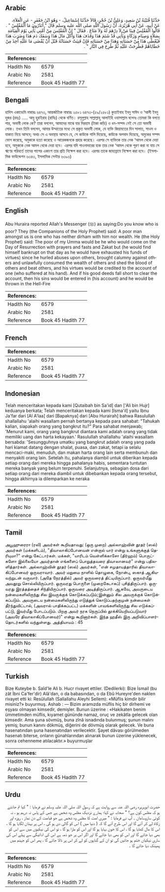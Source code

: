 ## Arabic


<div dir="rtl" lang="ar" style={{fontSize:'larger',backgroundColor:'#f8f9fa',padding:20}}>
حَدَّثَنَا قُتَيْبَةُ بْنُ سَعِيدٍ، وَعَلِيُّ بْنُ حُجْرٍ، قَالاَ حَدَّثَنَا إِسْمَاعِيلُ، - وَهُوَ ابْنُ جَعْفَرٍ - عَنِ الْعَلاَءِ، عَنْ أَبِيهِ، عَنْ أَبِي هُرَيْرَةَ، أَنَّ رَسُولَ اللَّهِ صلى الله عليه وسلم قَالَ ‏"‏ أَتَدْرُونَ مَا الْمُفْلِسُ ‏"‏ ‏.‏ قَالُوا الْمُفْلِسُ فِينَا مَنْ لاَ دِرْهَمَ لَهُ وَلاَ مَتَاعَ ‏.‏ فَقَالَ ‏"‏ إِنَّ الْمُفْلِسَ مِنْ أُمَّتِي يَأْتِي يَوْمَ الْقِيَامَةِ بِصَلاَةٍ وَصِيَامٍ وَزَكَاةٍ وَيَأْتِي قَدْ شَتَمَ هَذَا وَقَذَفَ هَذَا وَأَكَلَ مَالَ هَذَا وَسَفَكَ دَمَ هَذَا وَضَرَبَ هَذَا فَيُعْطَى هَذَا مِنْ حَسَنَاتِهِ وَهَذَا مِنْ حَسَنَاتِهِ فَإِنْ فَنِيَتْ حَسَنَاتُهُ قَبْلَ أَنْ يُقْضَى مَا عَلَيْهِ أُخِذَ مِنْ خَطَايَاهُمْ فَطُرِحَتْ عَلَيْهِ ثُمَّ طُرِحَ فِي النَّارِ ‏"‏ ‏.‏
</div>
<div style={{backgroundColor:'#f8f9fa',padding:20, marginBottom: 10}}><table> <thead> <tr> <th>References:</th> <th></th> </tr> </thead> <tbody><tr><td>Hadith No</td><td>6579</td></tr><tr><td>Arabic No</td><td>2581</td></tr><tr><td>Reference</td><td>Book 45 Hadith 77</td></tr></tbody></table></div>

## Bengali


<div dir="ltr" lang="bn" style={{fontSize:'larger',backgroundColor:'#f8f9fa',padding:20}}>
হাদিস একাডেমি নাম্বারঃ ৬৪৭৩, আন্তর্জাতিক নাম্বারঃ ২৫৮১ ৬৪৭৩-(৫৯/২৫৮১) কুতাইবাহ ইবনু সাঈদ ও ‘আলী ইবনু হুজর (রহঃ) ..... আবু হুরাইরাহ (রাযিঃ) থেকে বর্ণিত। রসূলুল্লাহ সাল্লাল্লাহু আলাইহি ওয়াসাল্লাম বলেনঃ তোমরা কি বলতে পার, অভাবী লোক কে? তারা বললেন, আমাদের মাঝে যার দিরহাম (টাকা কড়ি) ও ধন-সম্পদ নেই সে তো অভাবী লোক। তখন তিনি বললেন, আমার উম্মাতের মধ্যে সে প্রকৃত অভাবী লোক, যে ব্যক্তি কিয়ামতের দিন সালাত, সাওম ও যাকাত নিয়ে আসবে; অথচ সে এ অবস্থায় আসবে যে, সে কাউকে গালি দিয়েছে, কাউকে অপবাদ দিয়েছে, অমুকের সম্পদ ভোগ করেছে, অমুককে হত্যা করেছে ও আরেকজনকে প্রহার করেছে। এরপর সে ব্যক্তিকে তার নেক ‘আমল থেকে দেয়া হবে, অমুককে নেক আমল থেকে দেয়া হবে। এরপর যদি পাওনাদারের হাক তার নেক ‘আমল থেকে পূরণ করা না যায় সে ঋণের পরিবর্তে তাদের পাপের একাংশ তার প্রতি নিক্ষেপ করা হবে। এরপর তাকে জাহান্নামে নিক্ষেপ করা হবে। (ইসলামিক ফাউন্ডেশন ৬৩৪৩, ইসলামিক সেন্টার ৬৩৯৩)
</div>
<div style={{backgroundColor:'#f8f9fa',padding:20, marginBottom: 10}}><table> <thead> <tr> <th>References:</th> <th></th> </tr> </thead> <tbody><tr><td>Hadith No</td><td>6579</td></tr><tr><td>Arabic No</td><td>2581</td></tr><tr><td>Reference</td><td>Book 45 Hadith 77</td></tr></tbody></table></div>

## English


<div dir="ltr" lang="en" style={{fontSize:'larger',backgroundColor:'#f8f9fa',padding:20}}>
Abu Huraira reported Allah's Messenger (ﷺ) as saying:Do you know who is poor? They (the Companions of the Holy Prophet) said: A poor man amongst us is one who has neither dirham with him nor wealth. He (the Holy Prophet) said: The poor of my Umma would be he who would come on the Day of Resurrection with prayers and fasts and Zakat but (he would find himself bankrupt on that day as he would have exhausted his funds of virtues) since he hurled abuses upon others, brought calumny against others and unlawfully consumed the wealth of others and shed the blood of others and beat others, and his virtues would be credited to the account of one (who suffered at his hand). And if his good deeds fall short to clear the account, then his sins would be entered in (his account) and he would be thrown in the Hell-Fire
</div>
<div style={{backgroundColor:'#f8f9fa',padding:20, marginBottom: 10}}><table> <thead> <tr> <th>References:</th> <th></th> </tr> </thead> <tbody><tr><td>Hadith No</td><td>6579</td></tr><tr><td>Arabic No</td><td>2581</td></tr><tr><td>Reference</td><td>Book 45 Hadith 77</td></tr></tbody></table></div>

## French


<div dir="ltr" lang="fr" style={{fontSize:'larger',backgroundColor:'#f8f9fa',padding:20}}>

</div>
<div style={{backgroundColor:'#f8f9fa',padding:20, marginBottom: 10}}><table> <thead> <tr> <th>References:</th> <th></th> </tr> </thead> <tbody><tr><td>Hadith No</td><td>6579</td></tr><tr><td>Arabic No</td><td>2581</td></tr><tr><td>Reference</td><td>Book 45 Hadith 77</td></tr></tbody></table></div>

## Indonesian


<div dir="ltr" lang="id" style={{fontSize:'larger',backgroundColor:'#f8f9fa',padding:20}}>
Telah menceritakan kepada kami [Qutaibah bin Sa'id] dan ['Ali bin Hujr] keduanya berkata; Telah menceritakan kepada kami [Isma'il] yaitu Ibnu Ja'far dari [Al A'laa] dari [Bapaknya] dari [Abu Hurairah] bahwa Rasulullah shallallahu 'alaihi wasallam pernah bertanya kepada para sahabat: "Tahukah kalian, siapakah orang yang bangkrut itu?" Para sahabat menjawab; 'Menurut kami, orang yang bangkrut diantara kami adalah orang yang tidak memiliki uang dan harta kekayaan.' Rasulullah shallallahu 'alaihi wasallam bersabda: 'Sesungguhnya umatku yang bangkrut adalah orang yang pada hari kiamat datang dengan shalat, puasa, dan zakat, tetapi ia selalu mencaci-maki, menuduh, dan makan harta orang lain serta membunuh dan menyakiti orang lain. Setelah itu, pahalanya diambil untuk diberikan kepada setiap orang dari mereka hingga pahalanya habis, sementara tuntutan mereka banyak yang belum terpenuhi. Selanjutnya, sebagian dosa dari setiap orang dari mereka diambil untuk dibebankan kepada orang tersebut, hingga akhirnya ia dilemparkan ke neraka
</div>
<div style={{backgroundColor:'#f8f9fa',padding:20, marginBottom: 10}}><table> <thead> <tr> <th>References:</th> <th></th> </tr> </thead> <tbody><tr><td>Hadith No</td><td>6579</td></tr><tr><td>Arabic No</td><td>2581</td></tr><tr><td>Reference</td><td>Book 45 Hadith 77</td></tr></tbody></table></div>

## Tamil


<div dir="ltr" lang="ta" style={{fontSize:'larger',backgroundColor:'#f8f9fa',padding:20}}>
அபூஹுரைரா (ரலி) அவர்கள் கூறியதாவது: (ஒரு முறை) அல்லாஹ்வின் தூதர் (ஸல்) அவர்கள் (மக்களிடம்), "திவாலாகிப்போனவன் என்றால் யார் என்று உங்களுக்குத் தெரியுமா?" என்று கேட்டார்கள். மக்கள், "யாரிடம் வெள்ளிக்காசோ (திர்ஹம்) பொருட்களோ இல்லையோ அவர்தான் எங்களைப் பொறுத்தவரை திவாலானவர்" என்று பதிலளித்தார்கள். அல்லாஹ்வின் தூதர் (ஸல்) அவர்கள், "என் சமுதாயத்தாரில் திவாலாகிப்போனவர் ஒருவராவார். அவர் மறுமை நாளில் தொழுகை, நோன்பு, ஸகாத் ஆகியவற்றுடன் வருவார். (அதே நேரத்தில்) அவர் ஒருவரைத் திட்டியிருப்பார். ஒருவர்மீது அவதூறு சொல்லியிருப்பார். ஒருவரது பொருளை (முறைகேடாகப்) புசித்திருப்பார். ஒருவரது இரத்தத்தைச் சிந்தியிருப்பார். ஒருவரை அடித்திருப்பார். ஆகவே, அவருடைய நன்மைகளிலிருந்து சில இவருக்குக் கொடுக்கப்படும்;இன்னும் சில அவருக்குக் கொடுக்கப்படும். அவருடைய நன்மைகளிலிருந்து எடுத்துக் கொடுப்பதற்குமுன் நன்மைகள் தீர்ந்துவிட்டால், (அவரால் பாதிக்கப்பட்ட) மக்களின் பாவங்களிலிருந்து சில எடுக்கப்பட்டு, இவர்மீது போடப்படும். பிறகு அவர் நரக நெருப்பில் தூக்கியெறியப்படுவார் (அவரே திவாலாகிப்போனவர்)" என்று கூறினார்கள். இந்த ஹதீஸ் இரு அறிவிப்பாளர்தொடர்களில் வந்துள்ளது. அத்தியாயம் : 45
</div>
<div style={{backgroundColor:'#f8f9fa',padding:20, marginBottom: 10}}><table> <thead> <tr> <th>References:</th> <th></th> </tr> </thead> <tbody><tr><td>Hadith No</td><td>6579</td></tr><tr><td>Arabic No</td><td>2581</td></tr><tr><td>Reference</td><td>Book 45 Hadith 77</td></tr></tbody></table></div>

## Turkish


<div dir="ltr" lang="tr" style={{fontSize:'larger',backgroundColor:'#f8f9fa',padding:20}}>
Bize Kuteybe b. Saîd'le Ali b. Hucr rivayet ettiler. (Dedilerki): Bize İsmail (bu zât İbni Ca'fer'dir) Alâ'dan, o da babasından, o da Ebû Hureyre'den naklen rivayet etti ki: Resûlullah (Sallallahu Aleyhi Sellem): «Müflis kimdir bilir misiniz?» buyurmuş. Ashab : — Bizim aramızda müflis hiç bir dirhemi ve eşyası olmayan kimsedir, demişler. Bunun üzerine : «Hakikaten benim ümmetimden müflis, kıyamet gününde namaz, oruç ve zekâtla gelecek olan kimsedir. Ama şuna sövmüş, buna zînâ isnadında bulunmuş; şunun malını yemiş; bunun kanını dökmüş, diğerini de dövmüş olarak gelecek. Ve buna hasenatından şuna hasenatından verilecektir. Şayet dâvası görülmeden hasenatı biterse, onların günahlarından alınarak bunun üzerine yüklenecek, sonra cehenneme atılacaktır.» buyurmuşlar
</div>
<div style={{backgroundColor:'#f8f9fa',padding:20, marginBottom: 10}}><table> <thead> <tr> <th>References:</th> <th></th> </tr> </thead> <tbody><tr><td>Hadith No</td><td>6579</td></tr><tr><td>Arabic No</td><td>2581</td></tr><tr><td>Reference</td><td>Book 45 Hadith 77</td></tr></tbody></table></div>

## Urdu


<div dir="rtl" lang="ur" style={{fontSize:'larger',backgroundColor:'#f8f9fa',padding:20}}>
حضرت ابوہریرہ رضی اللہ عنہ سے روایت ہے کہ رسول اللہ صلی اللہ علیہ وسلم نے فرمایا : " کیا تم جانتے ہو کہ مفلس کون ہے؟ " صحابہ نے کہا؛ ہمارے نزدیک مفلس وہ شخص ہے جس کے پاس نہ درہم ہو ، نہ کوئی سازوسامان ۔ آپ نے فرمایا : " میری امت کا مفلس وہ شخص ہے جو قیامت کے دن نماز ، روزہ اور زکاۃ لے کر آئے گا اور اس طرح آئے گا کہ ( دنیا میں ) اس کو گالی دی ہو گی ، اس پر بہتان لگایا ہو گا ، اس کا مال کھایا ہو گا ، اس کا خون بہایا ہو گا اور اس کو مارا ہو گا ، تو اس کی نیکیوں میں سے اس کو بھی دیا جائے گا اور اس کو بھی دیا جائے گا اور اگر اس پر جو ذمہ ہے اس کی ادائیگی سے پہلے اس کی ساری نیکیاں ختم ہو جائیں گی تو ان کے گناہوں کو لے کر اس پر ڈالا جائے گا ، پھر اس کو جہنم میں پھینک دیا جائے گا ۔
</div>
<div style={{backgroundColor:'#f8f9fa',padding:20, marginBottom: 10}}><table> <thead> <tr> <th>References:</th> <th></th> </tr> </thead> <tbody><tr><td>Hadith No</td><td>6579</td></tr><tr><td>Arabic No</td><td>2581</td></tr><tr><td>Reference</td><td>Book 45 Hadith 77</td></tr></tbody></table></div>